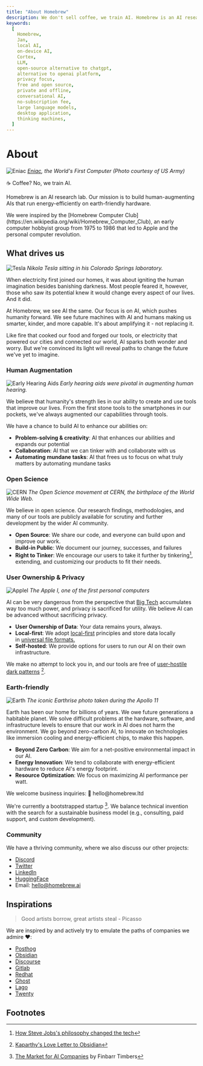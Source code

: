 ```yaml
---
title: "About Homebrew"
description: We don't sell coffee, we train AI. Homebrew is an AI research lab focused on building human-augmenting AI.
keywords:
  [
    Homebrew,
    Jan,
    local AI,
    on-device AI,
    Cortex,
    LLM,
    open-source alternative to chatgpt,
    alternative to openai platform,
    privacy focus,
    free and open source,
    private and offline,
    conversational AI,
    no-subscription fee,
    large language models,
    desktop application,
    thinking machines,
  ]
---
```



# About

![Eniac](./_assets/eniac_computer.jpg)
_[Eniac](https://www.computerhistory.org/revolution/birth-of-the-computer/4/78), the World's First Computer (Photo courtesy of US Army)_

☕ Coffee? No, we train AI.

Homebrew is an AI research lab. Our mission is to build human-augmenting AIs that run energy-efficiently on earth-friendly hardware.

<Callout>
We were inspired by the [Homebrew Computer Club](https://en.wikipedia.org/wiki/Homebrew_Computer_Club), an early computer hobbyist group from 1975 to 1986 that led to Apple and the personal computer revolution.
</Callout>

## What drives us

![Tesla](./_assets/tesla_in_his_lab.webp)
_Nikola Tesla sitting in his Colorado Springs laboratory._

When electricity first joined our homes, it was about igniting the human imagination besides banishing darkness. Most people feared it, however, those who saw its potential knew it would change every aspect of our lives. And it did.

At Homebrew, we see AI the same. Our focus is on AI, which pushes humanity forward. We see future machines with AI and humans making us smarter, kinder, and more capable. It's about amplifying it - not replacing it.

Like fire that cooked our food and forged our tools, or electricity that powered our cities and connected our world, AI sparks both wonder and worry. But we're convinced its light will reveal paths to change the future we've yet to imagine.

### Human Augmentation

![Early Hearing Aids](./_assets/Early_Hearing_Aids.jpeg)
_Early hearing aids were pivotal in augmenting human hearing._

We believe that humanity's strength lies in our ability to create and use tools that improve our lives. From the first stone tools to the smartphones in our pockets, we've always augmented our capabilities through tools.

We have a chance to build AI to enhance our abilities on:

- **Problem-solving & creativity**: AI that enhances our abilities and expands our potential
- **Collaboration**: AI that we can tinker with and collaborate with us
- **Automating mundane tasks**: AI that frees us to focus on what truly matters by automating mundane tasks

### Open Science

![CERN](./_assets/The_Open_Science_movement_at_CERN.jpg)
_The Open Science movement at CERN, the birthplace of the World Wide Web._

We believe in open science. Our research findings, methodologies, and many of our tools are publicly available for scrutiny and further development by the wider AI community.

- **Open Source**: We share our code, and everyone can build upon and improve our work.
- **Build-in Public**: We document our journey, successes, and failures
- **Right to Tinker**: We encourage our users to take it further by tinkering[^1], extending, and customizing our products to fit their needs.

### User Ownership & Privacy

![AppleI](./_assets/Apple_I.jpg)
_The Apple I, one of the first personal computers_

AI can be very dangerous from the perspective that [Big Tech](https://en.wikipedia.org/wiki/Big_Tech) accumulates way too much power, and privacy is sacrificed for utility. We believe AI can be advanced without sacrificing privacy.

- **User Ownership of Data**: Your data remains yours, always.
- **Local-first**: We adopt [local-first](https://www.inkandswitch.com/local-first/) principles and store data locally in [universal file formats.](https://stephango.com/file-over-app)
- **Self-hosted**: We provide options for users to run our AI on their own infrastructure.

We make no attempt to lock you in, and our tools are free of [user-hostile dark patterns](https://twitter.com/karpathy/status/1761467904737067456?t=yGoUuKC9LsNGJxSAKv3Ubg) [^2].

### Earth-friendly

![Earth](./_assets/Apollo_11_Earthrise.gif)
_The iconic Earthrise photo taken during the Apollo 11_

Earth has been our home for billions of years. We owe future generations a habitable planet. We solve difficult problems at the hardware, software, and infrastructure levels to ensure that our work in AI does not harm the environment. We go beyond zero-carbon AI, to innovate on technologies like immersion cooling and energy-efficient chips, to make this happen.

- **Beyond Zero Carbon**: We aim for a net-positive environmental impact in our AI.
- **Energy Innovation**: We tend to collaborate with energy-efficient hardware to reduce AI's energy footprint.
- **Resource Optimization**: We focus on maximizing AI performance per watt.

<Callout>
We welcome business inquiries: 👋 hello@homebrew.ltd
</Callout>

We're currently a bootstrapped startup [^3]. We balance technical invention with the search for a sustainable business model (e.g., consulting, paid support, and custom development).

### Community

We have a thriving community, where we also discuss our other projects: 

- [Discord](https://discord.gg/AAGQNpJQtH)
- [Twitter](https://twitter.com/janframework)
- [LinkedIn](http://linkedin.com/company/janframework/)
- [HuggingFace](https://huggingface.co/janhq)
- Email: hello@homebrew.ai

## Inspirations

> Good artists borrow, great artists steal - Picasso

We are inspired by and actively try to emulate the paths of companies we admire ❤️:

- [Posthog](https://posthog.com/handbook)
- [Obsidian](https://obsidian.md/)
- [Discourse](https://www.discourse.org/about)
- [Gitlab](https://handbook.gitlab.com/handbook/company/history/#2017-gitlab-storytime)
- [Redhat](https://www.redhat.com/en/about/development-model)
- [Ghost](https://ghost.org/docs/contributing/)
- [Lago](https://www.getlago.com/blog/open-source-licensing-and-why-lago-chose-agplv3)
- [Twenty](https://twenty.com/story)

## Footnotes

[^1]: [How Steve Jobs's philosophy changed the tech](https://www.popularmechanics.com/technology/gadgets/a4395/pm-remembers-steve-jobs-how-his-philosophy-changed-technology-6507117/)

[^2]: [Kaparthy's Love Letter to Obsidian](https://twitter.com/karpathy/status/1761467904737067456?t=yGoUuKC9LsNGJxSAKv3Ubg)

[^3]: [The Market for AI Companies](https://www.artfintel.com/p/the-market-for-ai-companies) by Finbarr Timbers

